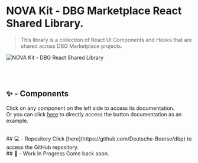 
<Meta title="NOVA Kit - DBG Marketplace Shared Library."/>

# NOVA Kit - DBG Marketplace React Shared Library.

> This library is a collection of React UI Components and Hooks that are shared across DBG Marketplace projects.

<div>
  <img src={"assets/header.png"} alt="NOVA Kit - DBG React Shared Library"/>
</div>

<br /><br />
## ✨ - Components

Click on any component on the left side to access its documentation.<br />
Or you can click [here](./?path=/docs/example-button--docs) to directly access the button documentation as an example.

<br />
## 💻 - Repository
Click [here](https://github.com/Deutsche-Boerse/dbp) to access the GitHub repository.

<br />
## 🚧 - Work In Progress
Come back soon.
